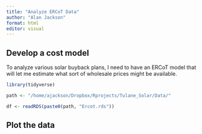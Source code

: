 ```yaml
---
title: "Analyze ERCoT Data"
author: "Alan Jackson"
format: html
editor: visual
---
```


## Develop a cost model

To analyze various solar buyback plans, I need to have an ERCoT model that will
let me estimate what sort of wholesale prices might be available.

```r

library(tidyverse)

path <- "/home/ajackson/Dropbox/Rprojects/Tulane_Solar/Data/"

df <- readRDS(paste0(path, "Ercot.rds"))

```

##  Plot the data

```r






```

